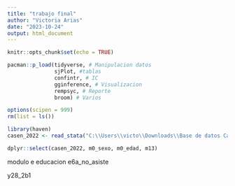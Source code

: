 ---
title: "trabajo final"
author: "Victoria Arias"
date: "2023-10-24"
output: html_document
---

```{r setup, include=FALSE}
knitr::opts_chunk$set(echo = TRUE)
```

```{r librerias, echo=FALSE, message=FALSE, warning=FALSE}

pacman::p_load(tidyverse, # Manipulacion datos
               sjPlot, #tablas
               confintr, # IC
               gginference, # Visualizacion 
               rempsyc, # Reporte
               broom) # Varios

options(scipen = 999) 
rm(list = ls()) 
```

```{r casen2022, echo=FALSE}

library(haven)
casen_2022 <- read_stata("C:\\Users\\victo\\Downloads\\Base de datos Casen 2022 STATA.dta.zip")

dplyr::select(casen_2022, m0_sexo, m0_edad, m13)
```


modulo e educacion
e6a_no_asiste

y28_2b1